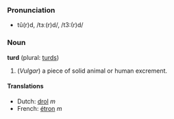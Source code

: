 ===Pronunciation===
*tû(r)d, /tɜː(r)d/, /t3:(r)d/

===Noun===
'''turd''' (plural: [[turds]])

#(''Vulgar'') a piece of solid animal or human excrement.

====Translations====
*Dutch: [[drol]] ''m''
*French: [[étron]] ''m''